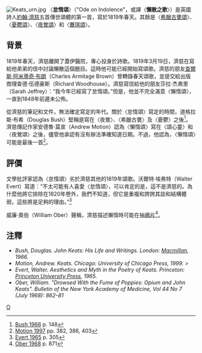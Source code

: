 [[File:Keats_urn.jpg|thumb]]
〈'''怠惰頌'''〉（"Ode on Indolence"，或譯〈'''懶散之歌'''〉）是英國詩人[[約翰·濟慈|約翰·濟慈]]五首傳世頌體的第一首，寫於1819年春天。其餘是〈[[希臘古甕頌|希臘古甕頌]]〉、〈[[憂鬱頌|憂鬱頌]]〉、〈[[夜鶯頌|夜鶯頌]]〉和〈[[賽琪頌|賽琪頌]]〉。

==背景==
1819年春天，濟慈離開了蓋伊醫院，專心投身於詩歌。1819年3月19日，濟慈在寫給他弟弟的信中討論懶散這個題目。這時他可能已經開始寫頌歌。濟慈的朋友[[查爾斯·阿米蒂奇·布朗|查爾斯·阿米蒂奇·布朗]]（Charles Armitage Brown）曾轉錄春天頌歌，並提交給出版商理查德·伍德豪斯（Richard Woodhouse）。濟慈寫信給他的朋友莎拉·杰弗里（Sarah Jeffrey）：“我今年已經寫了怠惰頌。”但是，他並不完全滿意〈懶惰頌〉，一直到1848年前遲未公佈。

從濟慈的筆記和文件，無法確定寫定的年代。關於〈怠惰頌〉寫定的時間，道格拉斯·布希（Douglas Bush）堅稱是寫在〈夜鶯〉、〈希臘古甕〉及〈憂鬱〉之後<ref>[[#Bush1966|Bush 1966]] p. 148</ref>。濟慈傳記作家安德魯·莫宣（Andrew Motion）認為〈懶惰頌〉寫在〈頌心靈〉和〈夜鶯頌〉之後，儘管他承認有沒有辦法準確知道日期。不過，他認為，〈懶惰頌〉可能是最後一首<ref>[[#Motion1997|Motion 1997]] pp. 382, 386, 403</ref>。

==評價==
文學批評家認為〈怠惰頌〉劣於濟慈其他的1819年頌歌。沃爾特·埃弗特（Walter Evert）寫道：“不太可能有人喜愛〈怠惰頌〉，可以肯定的是，這不是濟慈的。為什麼他將它排除在1820年卷外，我們不知道，但它是重複和誇誇其談和結構體弱，這些將是足夠的理由。”<ref>[[#Evert1965|Evert 1965]] p. 305</ref>

威廉·奧伯（William Ober）聲稱，濟慈描述懶惰時可能在抽[[鴉片|鴉片]]<ref>[[#Ober1968|Ober 1968]] p. 871 </ref>。

==注釋==
{{reflist}}
* <cite id=Bush1966> Bush, Douglas. ''John Keats: His Life and Writings''. London: [[Macmillan_Publishers|Macmillan]], 1966. {{oclc|59021871}} </cite>
* <cite id=Motion1999> Motion, Andrew. ''Keats''. Chicago: University of Chicago Press, 1999. {{ISBN|0-226-54240-8}} </cite>>
* <cite id=Evert1965> Evert, Walter. ''Aesthetics and Myth in the Poetry of Keats''. Princeton: [[Princeton_University_Press|Princeton University Press]], 1965. {{oclc|291999}} </cite>
* <cite id=Ober1968> Ober, William. "Drowsed With the Fume of Poppies: Opium and John Keats". ''Bulletin of the New York Academy of Medicine'', Vol 44 No 7 (July 1968): 862–81 </cite>

[[Category:英國文學|O]]